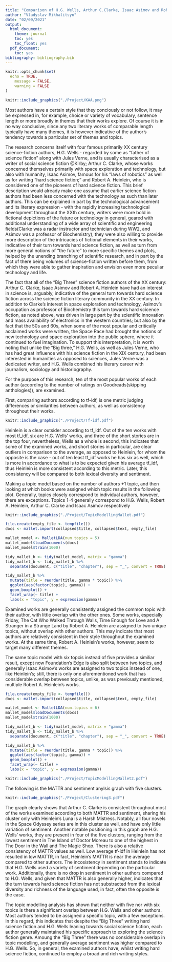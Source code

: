 ---
title: "Comparison of H.G. Wells, Arthur C.Clarke, Isaac Asimov and Robert A. Heinlein"
author: "Vladyslav Mikhalitsyn"
date: "02/09/2021"
output:
  html_document:
    theme: journal
    toc: yes
    toc_float: yes
  pdf_document:
    toc: yes
bibliography: bibliography.bib
---

```{r setup, include=FALSE}
knitr::opts_chunk$set(
  echo = TRUE,
	message = FALSE,
	warning = FALSE
)
```


```{r KAA logo, fig.align = 'left', out.width = "75%", fig.cap = "**Figure 1**: The logo of the Department of English and American Studies", echo=FALSE} 
knitr::include_graphics("./Project/KAA.png")
```

  Most authors have a certain style that they conciously or not follow, it
may be expressed in, for example, choice or variety of vocabulary,
sentence length or more broadly in themes that their works explore. Of
course it is in no way conclusive, since any two literary works of
comparable length typically have many themes, it is however indicative
of the author's tendency towards a particular set of themes and topics.

  The research concerns itself with four famous primarily XX century
science-fiction authors, H.G. Wells - regarded by some as "father of
 science fiction" along with Jules Verne, and is usually characterised as a writer
of social science fiction @Kirby;
Arthur C. Clarke, whose works concerned
themselves primarily with space exploration and technology, but also
with humanity, Isaac Asimov, famous for his "laws of robotics" as
well as for writing "hard science fiction;" and Robert A. Heinlein, who is considered one of the pioneers of hard science fiction.
This brief description would already make one assume that earlier science fiction
authors had been less concerned with the technology as such than later
authors. This can be explained in part by the technological advancement
and its literary expression - with the rapidly increasing technological
development throughout the XXth century, writers were more bold in
fictional depictions of the future or technology in general, geared with
additional understanding of a wide array of scientific and engineering
fields(Clarke was a radar instructor and technician during WW2, and
Asimov was a professor of Biochemistry), they were also willing to
provide more description of the intricacies of fictional elements in
their works, indicative of their turn towards hard science fiction, as
well as turn from more general notions of "the future" to more specific
themes and plots, helped by the unending branching of scientific research, and in
part by the fact of there being volumes of science-fiction written
before them, from which they were able to gather inspiration and
envision even more peculiar technology and life.

The fact that all of the "Big Three" science fiction authors of the XX century: Arthur
C. Clarke, Isaac Asimov and Robert A. Heinlein have had an interest in
science is, arguably, indicative of the general turn towards hard
science fiction across the science fiction literary community in the XX century.
In addition to Clarke's interest in space exploration and technology,
Asimov's occupation as professor of Biochemistry this turn towards hard scicence fiction, as noted
above, was driven in large part by the scientific innovation and mass
availability of electronics in the western countries; but also by the
fact that the 50s and 60s, when some of the most popular and critically acclaimed works were written, 
the Space Race
had brought the notions of new technology and space exploration into the
public sphere, where it continued to fuel imagination. 
To support this interpretation, it is worth noting that
unlike the "Big three," H.G. Wells, as well as Jules Verne, who has had
great influence with his science fiction in the XIX century, had been
interested in humanities as opposed to sciences, Jules Verne was a dedicated writer, and
H.G. Wells combined his literary career with journalism, sociology and
historiography.


For the purpose of this research, ten of the most popular works of each author (according to the number of ratings on Goodreads(skipping anthologies)), are examined.


First, comparing authors according to tf-idf, is one metric judging differences or similarities between authors, as well as consistency throughout their works. 

```{r label1234, echo=FALSE, out.width="900x", out.height="500x"}
knitr::include_graphics("./Project/Tf-idf.pdf")
```

Heinlein is a clear outsider according to tf_idf.
Out of the ten works with most tf_idf, six are H.G. Wells' works, and three of the short stories are in the top four, nevertheless, Wells as a whole is second, this indicates that some of the examined works, and short stories in particular, are clear outliers in comparison to the average, as opposed to Heinlein, for whom the opposite is the case - out of ten least tf_idf works he has six as well, which is more in accordance to what is to be expected given his average tf_idf, thus Heinlein is more consistent according to this metric. Later, this consistency will be compared to both lexical diversity and sentiment.

Making a topic model based on the number of authors  +1 topic, and then looking at which books were assigned which topic results in the following plot.
Generally, topics closely correspond to individual authors, however, there are exceptions. Topics 1-4 generally correspond to H.G. Wells, Robert A. Heinlein, Arthur C. Clarke and Isaac Asimov respectively

```{r label, echo=FALSE, out.width="900x", out.height="800x"}
knitr::include_graphics("./Project/TopicModellingMallet.pdf")
```

```{r eval=FALSE, include=FALSE}
file.create(empty_file <- tempfile())
docs <- mallet.import(collapsed$title, collapsed$text, empty_file)

mallet_model <- MalletLDA(num.topics = 5)
mallet_model$loadDocuments(docs)
mallet_model$train(1000)

tidy_mallet_b <- tidy(mallet_model, matrix = "gamma")
tidy_mallet_b <- tidy_mallet_b %>% 
  separate(document, c("title", "chapter"), sep = "_", convert = TRUE)

tidy_mallet_b %>%
  mutate(title = reorder(title, gamma * topic)) %>%
  ggplot(aes(factor(topic), gamma)) +
  geom_boxplot() +
  facet_wrap(~ title) +
  labs(x = "topic", y = expression(gamma))
```

Examined works are generally consistently assigned the common topic with their author, with little overlap with the other ones. Some works, especially Friday, The Cat Who Walked Through Walls, Time Enough for Love and A Stranger in a Strange Land by Robert A. Heinlein are assigned to two unique topics, without overlap with other authors.
This may indicate that most authors are relatively consistent in their style throughout the examined works. At the same time, Robert A. Heinlein's works, however, seem to target many different themes.

The same topic model with six topcis instead of five provides a similiar result, except now Foundation's Edge is also split between two topics, and generally Isaac Asimov's works are assigned to two topics instead of one, like Heinlein's; still, there is only one aforementioned work that has considerable overlap between topics, unlike, as was previously mentioned, multiple Robert A. Heinlein's works.

```{r eval=FALSE, include=FALSE}
file.create(empty_file <- tempfile())
docs <- mallet.import(collapsed$title, collapsed$text, empty_file)

mallet_model <- MalletLDA(num.topics = 6)
mallet_model$loadDocuments(docs)
mallet_model$train(1000)

tidy_mallet_b <- tidy(mallet_model, matrix = "gamma")
tidy_mallet_b <- tidy_mallet_b %>% 
  separate(document, c("title", "chapter"), sep = "_", convert = TRUE)

tidy_mallet_b %>%
  mutate(title = reorder(title, gamma * topic)) %>%
  ggplot(aes(factor(topic), gamma)) +
  geom_boxplot() +
  facet_wrap(~ title) +
  labs(x = "topic", y = expression(gamma))
```

```{r label1, echo=FALSE, out.width="900x", out.height="800x"}
knitr::include_graphics("./Project/TopicModellingMallet2.pdf") 
```
The following is the MATTR and sentiment anylsis graph with five clusters.

```{r label4, echo=FALSE, out.width="900x", out.height="600x"}
knitr::include_graphics("./Project/Clustering3.pdf")
```


The graph clearly shows that Arthur C. Clarke is consistent throughout most of the works examined according to both MATTR and sentiment, sharing his cluster only with Heinlein's Luna is a Harsh Mistress. Notably, all four novels in the Space Odyssey series are in this cluster as well, and have only little variation of sentiment. Another notable positioning in this graph are H.G. Wells' works, they are present in four of the five clusters, ranging from the lowest sentiment in The Island of Doctor Moreau to one of the highest in The Door in the Wall and The Magic Shop. There is also a relative consistency of MATTR values as well. Low average tf-idf in Heinlein has not resulted in low MATTR, in fact, Heinlein's MATTR is near the average compared to other authors. 
The incosistency in sentiment stands to indicate that H.G. Wells used a variety of sentiment depending on the particular work. Additionally, there is no drop in sentiment in other authors compared to H.G. Wells, and given that MATTR is also generally higher, indicates that the turn towards hard science fiction has not substracted from the lexical diversity and richness of the language used, in fact, often the opposite is the case.
  
The topic modelling analysis has shown that neither with five nor with six topics is there a significant overlap between H.G. Wells and other authors. Most authors tended to be assigned a specific topic, with a few exceptions. In this regard, this indicates that despite the "Big Three" writing hard science fiction and H.G. Wells leaning towards social science fiction, each author generally maintained his specific approach to exploring the science fiction genre. Amoung the "Big Three" there was no considerable overlap in topic modelling, and generally average sentiment was higher compared to H.G. Wells. So, in general, the examined authors have,  whilst writing hard science fiction, continued to employ a broad and rich writing styles.


<!--The following HTML code removes the empty space at the end of the document which somehow occurs if you have a floating toc -->
<div class="tocify-extend-page" data-unique="tocify-extend-page" style="height: 1;"></div>